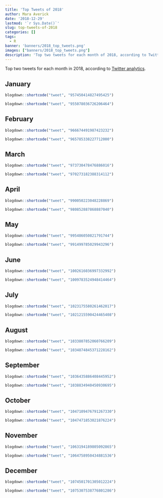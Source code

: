 ```yaml
---
title: 'Top Tweets of 2018'
author: Mara Averick
date: '2018-12-29'
lastmod: '`r Sys.Date()`'
slug: top-tweets-of-2018
categories: []
tags:
  - R
banner: 'banners/2018_top_tweets.png'
images: ["banners/2018_top_tweets.png"]
description: 'Top two tweets for each month of 2018, according to Twitter analytics.'
---
```


Top two tweets for each month in 2018, according to [Twitter analytics](https://analytics.twitter.com).

## January

```r
blogdown::shortcode("tweet", "957450414827495425")
```

```r
blogdown::shortcode("tweet", "955078036726206464")
```

## February

```r
blogdown::shortcode("tweet", "966674491987423232")
```

```r
blogdown::shortcode("tweet", "965785338227712000")
```

## March

```r
blogdown::shortcode("tweet", "973730478476886016")
```

```r
blogdown::shortcode("tweet", "970273182388314112")
```

## April

```r
blogdown::shortcode("tweet", "990050223048228869")
```

```r
blogdown::shortcode("tweet", "980852887868887040")
```

## May

```r
blogdown::shortcode("tweet", "995486050821791744")
```

```r
blogdown::shortcode("tweet", "991499785029943296")
```

## June

```r
blogdown::shortcode("tweet", "1002616036997332992")
```

```r
blogdown::shortcode("tweet", "1009783524948414464")
```

## July

```r
blogdown::shortcode("tweet", "1023175580261462017")
```

```r
blogdown::shortcode("tweet", "1021215590424465408")
```

## August

```r
blogdown::shortcode("tweet", "1033807852060766209")
```

```r
blogdown::shortcode("tweet", "1034874845371228162")
```

## September

```r
blogdown::shortcode("tweet", "1036435886408445952")
```

```r
blogdown::shortcode("tweet", "1038834940450930695")
```

## October

```r
blogdown::shortcode("tweet", "1047109476791267330")
```

```r
blogdown::shortcode("tweet", "1047471853021876224")
```

## November

```r
blogdown::shortcode("tweet", "1063194189805092865")
```

```r
blogdown::shortcode("tweet", "1064758950434881536")
```

## December

```r
blogdown::shortcode("tweet", "1074501701305012224")
```

```r
blogdown::shortcode("tweet", "1075307538776801286")
```


